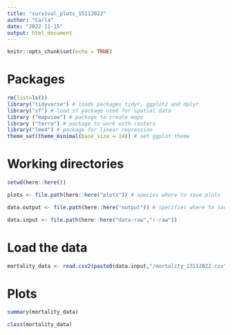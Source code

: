 ```yaml
---
title: "survival_plots_15112022"
author: "Carla"
date: "2022-11-15"
output: html_document
---
```



```r
knitr::opts_chunk$set(echo = TRUE)
```

# Packages 

```r
rm(list=ls())
library("tidyverse") # loads packages tidyr, ggplot2 and dplyr
library("sf") # load sf package used for spatial data
library ("mapview") # package to create maps
library ("terra") # package to work with rasters
library("lme4") # package for linear regression
theme_set(theme_minimal(base_size = 14)) # set ggplot theme 
```

# Working directories 
``` r

setwd(here::here())

plots <- file.path(here::here("plots")) # species where to save plots

data.output <- file.path(here::here("output")) # specifies where to save outputs

data.input <- file.path(here::here("data-raw","r-raw")) 

```

# Load the data

``` r

mortality_data <- read.csv2(paste0(data.input,"/mortality_13112022.csv"), header=TRUE, sep=";", dec = ".")

```


# Plots 

``` r

summary(mortality_data)

class(mortality_data)



````
